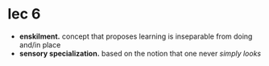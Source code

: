# lec 6

- **enskilment.** concept that proposes learning is inseparable from doing and/in place
- **sensory specialization.** based on the notion that one never _simply looks_